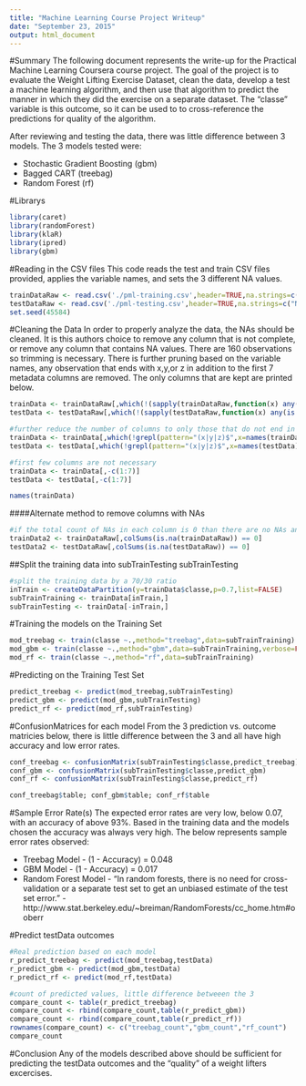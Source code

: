 ```yaml
---
title: "Machine Learning Course Project Writeup"
date: "September 23, 2015"
output: html_document
---
```


#Summary
The following document represents the write-up for the Practical Machine Learning Coursera course project.   The goal of the project is to evaluate the Weight Lifting Exercise Dataset, clean the data, develop a test a machine learning algorithm, and then use that algorithm to predict the manner in which they did the exercise on a separate dataset.  The "classe" variable is this outcome, so it can be used to to cross-reference the predictions for quality of the algorithm.

After reviewing and testing the data, there was little difference between 3 models.  The 3 models tested were:

- Stochastic Gradient Boosting (gbm)
- Bagged CART (treebag)
- Random Forest (rf)

#Librarys
```r
library(caret)
library(randomForest)
library(klaR)
library(ipred)
library(gbm)
```

#Reading in the CSV files
This code reads the test and train CSV files provided, applies the variable names, and sets the 3 different NA values.
```r
trainDataRaw <- read.csv('./pml-training.csv',header=TRUE,na.strings=c("NA","#DIV/0!",""))
testDataRaw <- read.csv('./pml-testing.csv',header=TRUE,na.strings=c("NA","#DIV/0!",""))
set.seed(45584)
```

#Cleaning the Data
In order to properly analyze the data, the NAs should be cleaned.  It is this authors choice to remove any column that is not complete, or remove any column that contains NA values.  There are 160 observations so trimming is necessary.  There is further pruning based on the variable names, any observation that ends with x,y,or z in addition to the first 7 metadata columns are removed.  The only columns that are kept are printed below.

```r
trainData <- trainDataRaw[,which(!(sapply(trainDataRaw,function(x) any(is.na(x)))))]
testData <- testDataRaw[,which(!(sapply(testDataRaw,function(x) any(is.na(x)))))]

#further reduce the number of columns to only those that do not end in x,y, or z
trainData <- trainData[,which(!grepl(pattern="(x|y|z)$",x=names(trainData),perl=TRUE))]
testData <- testData[,which(!grepl(pattern="(x|y|z)$",x=names(testData),perl=TRUE))]

#first few columns are not necessary
trainData <- trainData[,-c(1:7)]
testData <- testData[,-c(1:7)]

names(trainData)
```

####Alternate method to remove columns with NAs
``` r
#if the total count of NAs in each column is 0 than there are no NAs and we keep the column
trainData2 <- trainDataRaw[,colSums(is.na(trainDataRaw)) == 0]
testData2 <- testDataRaw[,colSums(is.na(testDataRaw)) == 0]
```

##Split the training data into subTrainTesting subTrainTesting
``` r
#split the training data by a 70/30 ratio
inTrain <- createDataPartition(y=trainData$classe,p=0.7,list=FALSE)
subTrainTraining <- trainData[inTrain,]
subTrainTesting <- trainData[-inTrain,]
```

#Training the models on the Training Set
``` r
mod_treebag <- train(classe ~.,method="treebag",data=subTrainTraining)
mod_gbm <- train(classe ~.,method="gbm",data=subTrainTraining,verbose=FALSE)
mod_rf <- train(classe ~.,method="rf",data=subTrainTraining)
```

#Predicting on the Training Test Set
``` r
predict_treebag <- predict(mod_treebag,subTrainTesting)
predict_gbm <- predict(mod_gbm,subTrainTesting)
predict_rf <- predict(mod_rf,subTrainTesting)
```

#ConfusionMatrices for each model
From the 3 prediction vs. outcome matricies below, there is little difference between the 3 and all have high accuracy and low error rates.
``` r
conf_treebag <- confusionMatrix(subTrainTesting$classe,predict_treebag)
conf_gbm <- confusionMatrix(subTrainTesting$classe,predict_gbm)
conf_rf <- confusionMatrix(subTrainTesting$classe,predict_rf)

conf_treebag$table; conf_gbm$table; conf_rf$table
```

#Sample Error Rate(s)
The expected error rates are very low, below 0.07, with an accuracy of above 93%.  Based in the training data and the models chosen the accuracy was always very high.  The below represents sample error rates observed:

- Treebag Model - (1 - Accuracy) = 0.048
- GBM Model - (1 - Accuracy) = 0.017
- Random Forest Model - "In random forests, there is no need for cross-validation or a separate test set to get an unbiased estimate of the test set error." - http://www.stat.berkeley.edu/~breiman/RandomForests/cc_home.htm#ooberr

#Predict testData outcomes
``` r
#Real prediction based on each model
r_predict_treebag <- predict(mod_treebag,testData)
r_predict_gbm <- predict(mod_gbm,testData)
r_predict_rf <- predict(mod_rf,testData)

#count of predicted values, little difference betweeen the 3
compare_count <- table(r_predict_treebag)
compare_count <- rbind(compare_count,table(r_predict_gbm))
compare_count <- rbind(compare_count,table(r_predict_rf))
rownames(compare_count) <- c("treebag_count","gbm_count","rf_count")
compare_count
```

#Conclusion
Any of the models described above should be sufficient for predicting the testData outcomes and the "quality" of a weight lifters excercises. 